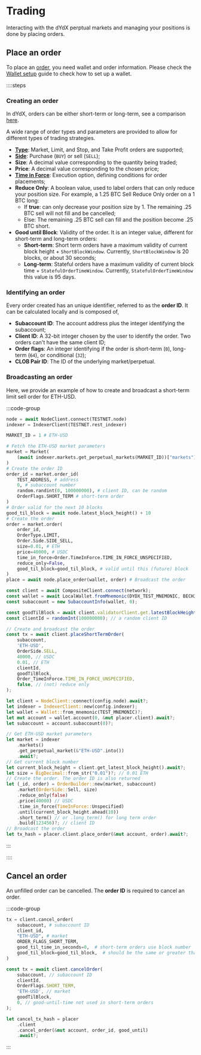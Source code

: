 # Trading

Interacting with the dYdX perptual markets and managing your positions is done by placing orders.

## Place an order

To place an [order](../../concepts/trading/orders), you need wallet and order information. Please check the [Wallet setup](/interaction/wallet-setup) guide to check how to set up a wallet.

::::steps
### Creating an order

In dYdX, orders can be either short-term or long-term, see a comparison [here](/concepts/trading/orders).

A wide range of order types and parameters are provided to allow for different types of trading strategies.

- [**Type**](/types/order_type): Market, Limit, and Stop, and Take Profit orders are supported;
- [**Side**](/types/order_side): Purchase (`BUY`) or sell (`SELL`); 
- **Size**: A decimal value corresponding to the quantity being traded;
- **Price**: A decimal value corresponding to the chosen price;
- [**Time in Force**](/types/time_in_force): Execution option, defining conditions for order placements;
- **Reduce Only**: A boolean value, used to label orders that can only reduce your position size. For example, a 1.25 BTC Sell Reduce Only order on a 1 BTC long:
  - If **true**: can only decrease your position size by 1. The remaining .25 BTC sell will not fill and be cancelled;
  - Else: The remaining .25 BTC sell can fill and the position become .25 BTC short.
- **Good until Block**: Validity of the order. It is an integer value, different for short-term and long-term orders:
  - **Short-term**: Short term orders have a maximum validity of current block height + `ShortBlockWindow`. Currently, `ShortBlockWindow` is 20 blocks, or about 30 seconds;
  - **Long-term**: Stateful orders have a maximum validity of current block time + `StatefulOrderTimeWindow`. Currently, `StatefulOrderTimeWindow` this value is 95 days.

### Identifying an order

Every order created has an unique identifier, referred to as the __order ID__. It can be calculated locally and is composed of,
- **Subaccount ID**: The account address plus the integer identifying the subaccount;
- **Client ID**: A 32-bit integer chosen by the user to identify the order. Two orders can't have the same client ID;
- **Order flags**: An integer identifying if the order is short-term (`0`), long-term (`64`), or conditional (`32`);
- **CLOB Pair ID**: The ID of the underlying market/perpetual.

### Broadcasting an order

Here, we provide an example of how to create and broadcast a short-term limit sell order for ETH-USD.

:::code-group

```python [Python]
node = await NodeClient.connect(TESTNET.node)
indexer = IndexerClient(TESTNET.rest_indexer)

MARKET_ID = 1 # ETH-USD

# Fetch the ETH-USD market parameters
market = Market(
    (await indexer.markets.get_perpetual_markets(MARKET_ID))["markets"][MARKET_ID]
)
# Create the order ID
order_id = market.order_id(
    TEST_ADDRESS, # address
    0, # subaccount number
    random.randint(0, 100000000), # client ID, can be random
    OrderFlags.SHORT_TERM # short-term order
)
# Order valid for the next 10 blocks
good_til_block = await node.latest_block_height() + 10
# Create the order
order = market.order(
    order_id,
    OrderType.LIMIT,
    Order.Side.SIDE_SELL,
    size=0.01, # ETH
    price=40000, # USDC
    time_in_force=Order.TimeInForce.TIME_IN_FORCE_UNSPECIFIED,
    reduce_only=False,
    good_til_block=good_til_block, # valid until this (future) block
)
place = await node.place_order(wallet, order) # Broadcast the order
```

```typescript [TypeScript]
const client = await CompositeClient.connect(network);
const wallet = await LocalWallet.fromMnemonic(DYDX_TEST_MNEMONIC, BECH32_PREFIX);
const subaccount = new SubaccountInfo(wallet, 0);

const goodTilBlock = await client.validatorClient.get.latestBlockHeight() + 10; // order valid until this block
const clientId = randomInt(100000000); // a random client ID

// Create and broadcast the order
const tx = await client.placeShortTermOrder(
    subaccount,
    'ETH-USD',
    OrderSide.SELL,
    40000, // USDC
    0.01, // ETH
    clientId,
    goodTilBlock,
    Order_TimeInForce.TIME_IN_FORCE_UNSPECIFIED,
    false, // (not) reduce only
);
```

```rust [Rust]
let client = NodeClient::connect(config.node).await?;
let indexer = IndexerClient::new(config.indexer);
let wallet = Wallet::from_mnemonic(TEST_MNEMONIC)?;
let mut account = wallet.account(0, &mut placer.client).await?;
let subaccount = account.subaccount(0)?;

// Get ETH-USD market parameters
let market = indexer
    .markets()
    .get_perpetual_market(&"ETH-USD".into())
    .await?;
// Get current block number
let current_block_height = client.get_latest_block_height().await?;
let size = BigDecimal::from_str("0.01")?; // 0.01 ETH
// Create the order. The order ID is also returned
let (_id, order) = OrderBuilder::new(market, subaccount)
    .market(OrderSide::Sell, size)
    .reduce_only(false)
    .price(40000) // USDC
    .time_in_force(TimeInForce::Unspecified)
    .until(current_block_height.ahead(10))
    .short_term() // or .long_term() for long term order
    .build(123456)?; // client ID
// Broadcast the order
let tx_hash = placer.client.place_order(&mut account, order).await?;
```

:::

::::

## Cancel an order

An unfilled order can be cancelled. The __order ID__ is required to cancel an order.

:::code-group

```python [Python]
tx = client.cancel_order(
    subaccount, # subaccount ID
    client_id,
    "ETH-USD", # market
    ORDER_FLAGS_SHORT_TERM,
    good_til_time_in_seconds=0,  # short-term orders use block number
    good_til_block=good_til_block,  # should be the same or greater than order to cancel
)
```

```typescript [TypeScript]
const tx = await client.cancelOrder(
    subaccount, // subaccount ID
    clientId,
    OrderFlags.SHORT_TERM,
    'ETH-USD', // market
    goodTilBlock,
    0, // good-until-time not used in short-term orders
);
```

```rust [Rust]
let cancel_tx_hash = placer
    .client
    .cancel_order(&mut account, order_id, good_until)
    .await?;
```

:::

